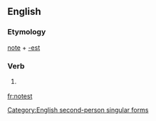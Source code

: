 ==English==

===Etymology===
[[note]] + [[-est]]

===Verb===
{{en-verb form}}

# {{context|archaic}} {{form of|Second-person singular simple present form|note}}

[[Category:English second-person singular forms]]

[[fr:notest]]
